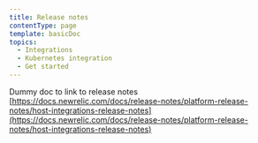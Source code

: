 ```yaml
---
title: Release notes
contentType: page
template: basicDoc
topics:
  - Integrations
  - Kubernetes integration
  - Get started
---
```


Dummy doc to link to release notes [https://docs.newrelic.com/docs/release-notes/platform-release-notes/host-integrations-release-notes](https://docs.newrelic.com/docs/release-notes/platform-release-notes/host-integrations-release-notes)
